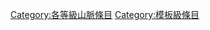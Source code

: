 {{catmore1|[[Wikipedia:山脉专题|Wikipedia:山脉专题]]}}
{{Articles by Quality|topic=山脉|project=山脉|format=TOC}}
{{emptycat}}
[[Category:各等級山脈條目|Category:各等級山脈條目]]
[[Category:模板級條目|Category:模板級條目]]